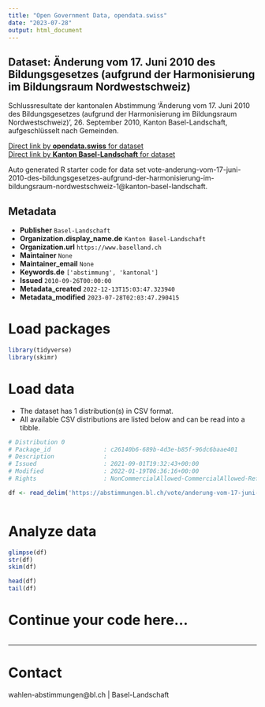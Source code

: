 ```yaml
---
title: "Open Government Data, opendata.swiss"
date: "2023-07-28"
output: html_document
---
```


## Dataset: Änderung vom 17. Juni 2010 des Bildungsgesetzes (aufgrund der Harmonisierung im Bildungsraum Nordwestschweiz)

Schlussresultate der kantonalen Abstimmung 'Änderung vom 17. Juni 2010 des Bildungsgesetzes (aufgrund der Harmonisierung im Bildungsraum Nordwestschweiz)', 26. September 2010, Kanton Basel-Landschaft, aufgeschlüsselt nach Gemeinden.

[Direct link by **opendata.swiss** for dataset](https://opendata.swiss/de/dataset/anderung-vom-17-juni-2010-des-bildungsgesetzes-aufgrund-der-harmonisierung-im-bildungsraum-nord)<br>
[Direct link by **Kanton Basel-Landschaft** for dataset](https://abstimmungen.bl.ch/vote/anderung-vom-17-juni-2010-des-bildungsgesetzes-aufgrund-der-harmonisierung-im-bildungsraum-nordwestschweiz-1/data)

Auto generated R starter code for data set vote-anderung-vom-17-juni-2010-des-bildungsgesetzes-aufgrund-der-harmonisierung-im-bildungsraum-nordwestschweiz-1@kanton-basel-landschaft.

## Metadata

- **Publisher** `Basel-Landschaft`
- **Organization.display_name.de** `Kanton Basel-Landschaft`
- **Organization.url** `https://www.baselland.ch`
- **Maintainer** `None`
- **Maintainer_email** `None`
- **Keywords.de** `['abstimmung', 'kantonal']`
- **Issued** `2010-09-26T00:00:00`
- **Metadata_created** `2022-12-13T15:03:47.323940`
- **Metadata_modified** `2023-07-28T02:03:47.290415`


# Load packages

```r

library(tidyverse)
library(skimr)

```

# Load data

-   The dataset has 1 distribution(s) in CSV format.
-   All available CSV distributions are listed below and can be read into a tibble.

```r

# Distribution 0
# Package_id               : c26140b6-689b-4d3e-b85f-96dc6baae401
# Description              : 
# Issued                   : 2021-09-01T19:32:43+00:00
# Modified                 : 2022-01-19T06:36:16+00:00
# Rights                   : NonCommercialAllowed-CommercialAllowed-ReferenceRequired

df <- read_delim('https://abstimmungen.bl.ch/vote/anderung-vom-17-juni-2010-des-bildungsgesetzes-aufgrund-der-harmonisierung-im-bildungsraum-nordwestschweiz-1/data-csv')



```

# Analyze data

```r

glimpse(df)
str(df)
skim(df)

head(df)
tail(df)

```

# Continue your code here...

```r

```

------------------------------------------------------------------------

# Contact

wahlen-abstimmungen@bl.ch | Basel-Landschaft
